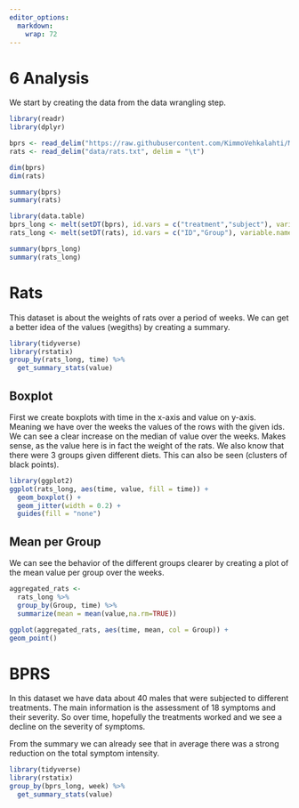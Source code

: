 ```yaml
---
editor_options: 
  markdown: 
    wrap: 72
---
```


# 6 Analysis
We start by creating the data from the data wrangling step.
```r
library(readr)
library(dplyr)

bprs <- read_delim("https://raw.githubusercontent.com/KimmoVehkalahti/MABS/master/Examples/data/BPRS.txt", delim = " ")
rats <- read_delim("data/rats.txt", delim = "\t")

dim(bprs)
dim(rats)

summary(bprs)
summary(rats)

library(data.table)
bprs_long <- melt(setDT(bprs), id.vars = c("treatment","subject"), variable.name = "week")
rats_long <- melt(setDT(rats), id.vars = c("ID","Group"), variable.name = "time")

summary(bprs_long)
summary(rats_long)
```
# Rats

This dataset is about the weights of rats over a period of weeks. We can get a better idea of the values (wegiths) by creating a summary.

```r
library(tidyverse)
library(rstatix)
group_by(rats_long, time) %>% 
  get_summary_stats(value)
```

## Boxplot

First we create boxplots with time in the x-axis and value on y-axis. Meaning we have over the weeks the values of the rows with the given ids. We can see a clear increase on the median of value over the weeks. Makes sense, as the value here is in fact the weight of the rats. We also know that there were 3 groups given different diets. This can also be seen (clusters of black points).

```r
library(ggplot2)
ggplot(rats_long, aes(time, value, fill = time)) +
  geom_boxplot() +
  geom_jitter(width = 0.2) +
  guides(fill = "none")
```

## Mean per Group

We can see the behavior of the different groups clearer by creating a plot of the mean value per group over the weeks.

```r
aggregated_rats <-
  rats_long %>%
  group_by(Group, time) %>%
  summarize(mean = mean(value,na.rm=TRUE))

ggplot(aggregated_rats, aes(time, mean, col = Group)) +
geom_point() 
```

# BPRS 

In this dataset we have data about 40 males that were subjected to different treatments. The main information is the assessment of 18 symptoms and their severity. So over time, hopefully the treatments worked and we see a decline on the severity of symptoms.

From the summary we can already see that in average there was a strong reduction on the total symptom intensity.

```r
library(tidyverse)
library(rstatix)
group_by(bprs_long, week) %>% 
  get_summary_stats(value)
```
